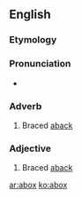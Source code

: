 ==English==

===Etymology===
{{prefix|a|box|t2=boxhaul}}

===Pronunciation===
* {{a|US}} {{IPA|/ə.ˈbɑks/}}

===Adverb===
{{en-adv|-}}

# {{nautical}} Braced [[aback]]

===Adjective===
{{en-adj|-}}

# {{nautical}} Braced [[aback]]

[[ar:abox]]
[[ko:abox]]